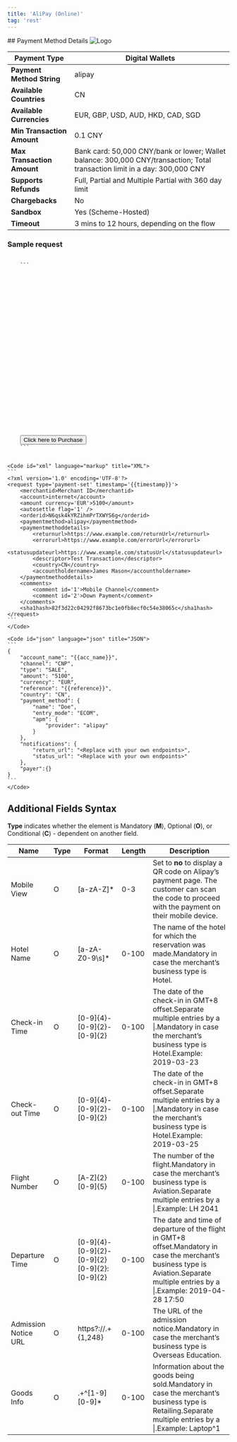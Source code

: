 ```yaml
---
title: 'AliPay (Online)'
tag: 'rest'
---
```

        
<div className="flex justify-between items-baseline">
    ## Payment Method Details
    <img alt="Logo" style={{maxWidth: "150px"}} src="/sites/default/files/migrated_images/assets/images/apms/alipay.png" />
</div>

| **Payment Type**           | Digital Wallets                                                                                                             |
| -------------------------- | --------------------------------------------------------------------------------------------------------------------------- |
| **Payment Method String**  | alipay                                                                                                                      |
| **Available Countries**    | CN                                                                                                                          |
| **Available Currencies**   | EUR, GBP, USD, AUD, HKD, CAD, SGD                                                                                           |
| **Min Transaction Amount** | 0.1 CNY                                                                                                                     |
| **Max Transaction Amount** | Bank card: 50,000 CNY/bank or lower; Wallet balance: 300,000 CNY/transaction; Total transaction limit in a day: 300,000 CNY |
| **Supports Refunds**       | Full, Partial and Multiple Partial with 360 day limit                                                                       |
| **Chargebacks**            | No                                                                                                                          |
| **Sandbox**                | Yes (Scheme-Hosted)                                                                                                         |
| **Timeout**                | 3 mins to 12 hours, depending on the flow                                                                                   |

### Sample request

<CodeGroup>
    <Code id="html" language="markup" title="HTML POST (HPP)" active>
    ```
    <form method="POST" action="https://pay.sandbox.realexpayments.com/pay">
    <input type="hidden" name="TIMESTAMP" value ="{{ timestamp }}">
    <input type="hidden" name="MERCHANT_ID" value ="{{merchantId}}">
    <input type="hidden" name="ACCOUNT" value ="internet">
    <input type="hidden" name="ORDER_ID" value ="20230202204701-63dc21453cffc">
    <input type="hidden" name="AMOUNT" value ="5100">
    <input type="hidden" name="CURRENCY" value ="EUR">
    <input type="hidden" name="SHA1HASH" value ="4eed4bf3758105a439eb813d089bb8063536b7c9">
    <input type="hidden" name="AUTO_SETTLE_FLAG" value ="1">
    <input type="hidden" name="HPP_VERSION" value ="2">
    <input type="hidden" name="HPP_CUSTOMER_COUNTRY" value ="CN">
    <input type="hidden" name="HPP_CUSTOMER_FIRSTNAME" value ="James">
    <input type="hidden" name="HPP_CUSTOMER_LASTNAME" value ="Mason">
    <input type="hidden" name="MERCHANT_RESPONSE_URL" value =https://www.example.com/statusUrl>
    <input type="hidden" name="HPP_TX_STATUS_URL" value =https://www.example.com/statusUrl>
    <input type="hidden" name="HPP_ADDRESS_MATCH_INDICATOR" value ="false">
    <input type="hidden" name="HPP_BILLING_STREET1" value ="Flat 123">
    <input type="hidden" name="HPP_BILLING_CITY" value ="Halifax">
    <input type="hidden" name="HPP_BILLING_POSTALCODE" value ="E77 4QJ">
    <input type="hidden" name="HPP_BILLING_COUNTRY" value ="826">
    <input type="hidden" name="HPP_LANG" value ="EN">
    <input type="hidden" name="HPP_CHALLENGE_REQUEST_INDICATOR" value ="NO_PREFERENCE">
    <input type="hidden" name="HPP_CUSTOMER_EMAIL" value ="james.mason@example.com">
    <input type="hidden" name="COMMENT1" value="Mobile Channel">
    <input type="hidden" name="COMMENT2" value="Down Payment">
    <input type="hidden" name="CARD_PAYMENT_BUTTON" value="Pay Now">
    <input type="submit" value="Click here to Purchase">
    ```
    </Code>

    <Code id="xml" language="markup" title="XML">
    ```
    <?xml version='1.0' encoding='UTF-8'?>			
    <request type='payment-set' timestamp='{{timestamp}}'>			
        <merchantid>Merchant ID</merchantid>		
        <account>internet</account>		
        <amount currency='EUR'>5100</amount>		
        <autosettle flag='1' />		
        <orderid>N6qsk4kYRZihmPrTXWYS6g</orderid>		
        <paymentmethod>alipay</paymentmethod>		
        <paymentmethoddetails>		
            <returnurl>https://www.example.com/returnUrl</returnurl>	
            <errorurl>https://www.example.com/errorUrl</errorurl>	
            <statusupdateurl>https://www.example.com/statusUrl</statusupdateurl>	
            <descriptor>Test Transaction</descriptor>	
            <country>CN</country>	
            <accountholdername>James Mason</accountholdername>		
        </paymentmethoddetails>		
        <comments>		
            <comment id='1'>Mobile Channel</comment>	
            <comment id='2'>Down Payment</comment>	
        </comments>		
        <sha1hash>82f3d22c04292f8673bc1e0fb8ecf0c54e38065c</sha1hash>		
    </request>
    ```
    </Code>

    <Code id="json" language="json" title="JSON">
    ```
    {
        "account_name": "{{acc_name}}",
        "channel": "CNP",
        "type": "SALE",
        "amount": "5100",
        "currency": "EUR",
        "reference": "{{reference}}",
        "country": "CN",
        "payment_method": {
            "name": "Doe",
            "entry_mode": "ECOM",
            "apm": {
                "provider": "alipay"
            }
        },
        "notifications": {
            "return_url": "<Replace with your own endpoints>",                
            "status_url": "<Replace with your own endpoints>"  
        },
        "payer":{}
    }
    ```
    </Code>
</CodeGroup>

## Additional Fields Syntax

**Type** indicates whether the element is Mandatory (**M**), Optional (**O**), or Conditional (**C**) - dependent on another field.

| Name                 | Type | Format                                                 | Length | Description                                                                                                                                                                                                                                                                                                |
| -------------------- | ---- | ------------------------------------------------------ | ------ | ---------------------------------------------------------------------------------------------------------------------------------------------------------------------------------------------------------------------------------------------------------------------------------------------------------- |
| Mobile View          | O    | \[a-zA-Z\]\*                                           | 0-3    | Set to **no** to display a QR code on Alipay’s payment page. The customer can scan the code to proceed with the payment on their mobile device.                                                                                                                                                            |
| Hotel Name           | O    | \[a-zA-Z0-9\\s\]\*                                     | 0-100  | The name of the hotel for which the reservation was made.Mandatory in case the merchant’s business type is Hotel.                                                                                                                                                                                          |
| Check-in Time        | O    | \[0-9\]{4}-\[0-9\]{2}-\[0-9\]{2}                       | 0-100  | The date of the check-in in GMT+8 offset.Separate multiple entries by a \|.Mandatory in case the merchant’s business type is Hotel.Example: 2019-03-23|2019-03-25.The number of entries in specin.checkintime must match the number of entries in specin.checkouttime.                                     |
| Check-out Time       | O    | \[0-9\]{4}-\[0-9\]{2}-\[0-9\]{2}                       | 0-100  | The date of the check-in in GMT+8 offset.Separate multiple entries by a \|.Mandatory in case the merchant’s business type is Hotel.Example: 2019-03-25|2019-03-29.The number of entries in specin.checkouttime must match the number of entries in specin.checkintime.                                     |
| Flight Number        | O    | \[A-Z\]{2}\[0-9\]{5}                                   | 0-100  | The number of the flight.Mandatory in case the merchant’s business type is Aviation.Separate multiple entries by a \|.Example: LH 2041|AZ 436.The number of entries in specin.flightnumber must match the number of entries in specin.departuretime.                                                       |
| Departure Time       | O    | \[0-9\]{4}-\[0-9\]{2}-\[0-9\]{2} \[0-9\]{2}:\[0-9\]{2} | 0-100  | The date and time of departure of the flight in GMT+8 offset.Mandatory in case the merchant’s business type is Aviation.Separate multiple entries by a \|.Example: 2019-04-28 17:50|2019-04-29 10:30The number of entries in specin.departuretime must match the number of entries in specin.flightnumber. |
| Admission Notice URL | O    | https?://.+\{1,248\}                                     | 0-100  | The URL of the admission notice.Mandatory in case the merchant’s business type is Overseas Education.                                                                                                                                                                                                      |
| Goods Info           | O    | .+^\[1-9\]\[0-9\]\*                                    | 0-100  | Information about the goods being sold.Mandatory in case the merchant’s business type is Retailing.Separate multiple entries by a \|.Example: Laptop^1|Socks^12The part before the ^ is the description of the item. The part after indicates how many copies of this item are being sold.                 |